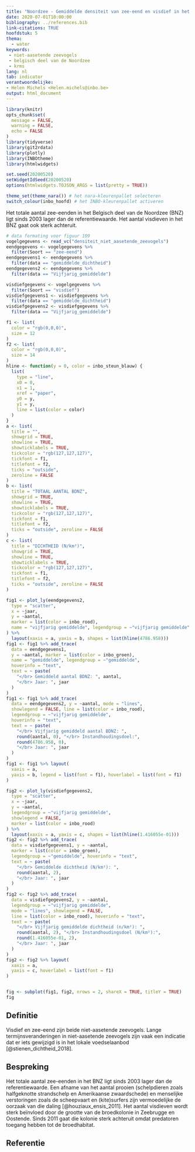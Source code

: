 ```yaml
---
title: "Noordzee - Gemiddelde densiteit van zee-eend en visdief in het Belgisch deel van de Noordzee "
date: 2020-07-01T10:00:00
bibliography: ../references.bib
link-citations: TRUE
hoofdstuk: 5
thema:
  - water
keywords:
 - niet-aasetende zeevogels
 - belgisch deel van de Noordzee
 - krms
lang: nl
tab: indicator
verantwoordelijke:
- Helen Michels <Helen.michels@inbo.be>
output: html_document
---
```


```r
library(knitr)
opts_chunk$set(
  message = FALSE,
  warning = FALSE,
  echo = FALSE
)
library(tidyverse)
library(git2rdata)
library(plotly)
library(INBOtheme)
library(htmlwidgets)

set.seed(20200520)
setWidgetIdSeed(20200520)
options(htmlwidgets.TOJSON_ARGS = list(pretty = TRUE))

theme_set(theme_nara()) # het nara-kleurenpallet selecteren
switch_colour(inbo_hoofd) # het INBO-kleurenpallet activeren
```
Het totale aantal zee-eenden in het Belgisch deel van de Noordzee (BNZ) ligt sinds 2003 lager dan de referentiewaarde. Het aantal visdieven in het BNZ gaat ook sterk achteruit.
```r
# data formating voor figuur 109
vogelgegevens <- read_vc("densiteit_niet_aasetende_zeevogels")
eendgegevens <- vogelgegevens %>%
  filter(Soort == "zee-eend")
eendgegevens1 <- eendgegevens %>%
  filter(data == "gemiddelde_dichtheid")
eendgegevens2 <- eendgegevens %>%
  filter(data == "Vijfjarig_gemiddelde")

visdiefgegevens <- vogelgegevens %>%
  filter(Soort == "visdief")
visdiefgegevens1 <- visdiefgegevens %>%
  filter(data == "gemiddelde_dichtheid")
visdiefgegevens2 <- visdiefgegevens %>%
  filter(data == "Vijfjarig_gemiddelde")
```
```r
f1 <- list(
  color = "rgb(0,0,0)",
  size = 12
)
f2 <- list(
  color = "rgb(0,0,0)",
  size = 14
)
hline <- function(y = 0, color = inbo_steun_blauw) {
  list(
    type = "line",
    x0 = 0,
    x1 = 1,
    xref = "paper",
    y0 = y,
    y1 = y,
    line = list(color = color)
  )
}
a <- list(
  title = "",
  showgrid = TRUE,
  showline = TRUE,
  showticklabels = TRUE,
  tickcolor = "rgb(127,127,127)",
  tickfont = f1,
  titlefont = f2,
  ticks = "outside",
  zeroline = FALSE
)
b <- list(
  title = "TOTAAL AANTAL BDNZ",
  showgrid = TRUE,
  showline = TRUE,
  showticklabels = TRUE,
  tickcolor = "rgb(127,127,127)",
  tickfont = f1,
  titlefont = f2,
  ticks = "outside", zeroline = FALSE
)
c <- list(
  title = "DICHTHEID (N/km²)",
  showgrid = TRUE,
  showline = TRUE,
  showticklabels = TRUE,
  tickcolor = "rgb(127,127,127)",
  tickfont = f1,
  titlefont = f2,
  ticks = "outside", zeroline = FALSE
)

fig1 <- plot_ly(eendgegevens2,
  type = "scatter",
  x = ~jaar,
  y = ~aantal,
  marker = list(color = inbo_rood),
  name = "vijfjarig gemiddelde", legendgroup = ~"vijfjarig gemiddelde"
) %>%
  layout(xaxis = a, yaxis = b, shapes = list(hline(4786.958)))
fig1 <- fig1 %>% add_trace(
  data = eendgegevens1,
  y = ~aantal, marker = list(color = inbo_groen),
  name = "gemiddelde", legendgroup = ~"gemiddelde",
  hoverinfo = "text",
  text = ~ paste(
    "</br> Gemiddeld aantal BDNZ: ", aantal,
    "</br> Jaar: ", jaar
  )
)
fig1 <- fig1 %>% add_trace(
  data = eendgegevens2, y = ~aantal, mode = "lines",
  showlegend = FALSE, line = list(color = inbo_rood),
  legendgroup = ~"vijfjarig gemiddelde",
  hoverinfo = "text",
  text = ~ paste(
    "</br> Vijfjarig gemiddeld aantal BDNZ: ",
    round(aantal, 0), "</br> Instandhoudingsdoel:",
    round(4786.958, 0),
    "</br> Jaar: ", jaar
  )
)
fig1 <- fig1 %>% layout(
  xaxis = a,
  yaxis = b, legend = list(font = f1), hoverlabel = list(font = f1)
)

fig2 <- plot_ly(visdiefgegevens2,
  type = "scatter",
  x = ~jaar,
  y = ~aantal,
  legendgroup = ~"vijfjarig gemiddelde",
  showlegend = FALSE,
  marker = list(color = inbo_rood)
) %>%
  layout(xaxis = a, yaxis = c, shapes = list(hline(1.416055e-01)))
fig2 <- fig2 %>% add_trace(
  data = visdiefgegevens1, y = ~aantal,
  marker = list(color = inbo_groen),
  legendgroup = ~"gemiddelde", hoverinfo = "text",
  text = ~ paste(
    "</br> Gemiddelde dichtheid (N/km²): ",
    round(aantal, 2),
    "</br> Jaar: ", jaar
  )
)
fig2 <- fig2 %>% add_trace(
  data = visdiefgegevens2, y = ~aantal,
  legendgroup = ~"vijfjarig gemiddelde",
  mode = "lines", showlegend = FALSE,
  line = list(color = inbo_rood), hoverinfo = "text",
  text = ~ paste(
    "</br> Vijfjarig gemiddelde dichtheid (n/km²): ",
    round(aantal, 2), "</br> Instandhoudingsdoel (N/km²):",
    round(1.416055e-01, 2),
    "</br> Jaar: ", jaar
  )
)
fig2 <- fig2 %>% layout(
  xaxis = a,
  yaxis = c, hoverlabel = list(font = f1)
)


fig <- subplot(fig1, fig2, nrows = 2, shareX = TRUE, titleY = TRUE)
fig
```

## Definitie
Visdief en zee-eend zijn beide niet-aasetende zeevogels.
Lange termijnsveranderingen in niet-aasetende zeevogels zijn vaak een indicatie dat er iets gewijzigd is in het lokale voedselaanbod [@stienen_dichtheid_2018]. 

## Bespreking
Het totale aantal zee-eenden in het BNZ ligt sinds 2003 lager dan de referentiewaarde.
Een afname van het aantal prooien (schelpdieren zoals halfgeknotte strandschelp en Amerikaanse zwaardschede) en menselijke verstoringen zoals de scheepvaart en (kite)surfers zijn vermoedelijke de oorzaak van die daling [@houziaux_ensis_2011].
Het aantal visdieven wordt sterk beïnvloed door de grootte van de broedkolonie in Zeebrugge en Oostende. 
Sinds 2011 gaat die kolonie sterk achteruit omdat predatoren toegang hebben tot de broedhabitat.

## Referentie
